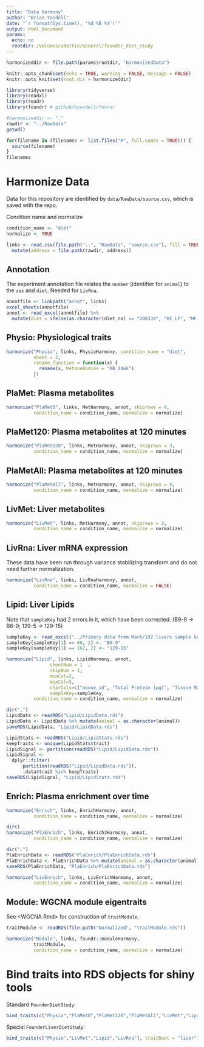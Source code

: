 ```yaml
---
title: "Data Harmony"
author: "Brian Yandell"
date: "`r format(Sys.time(), '%d %B %Y')`"
output: html_document
params:
  echo: no
  rootdir: /Volumes/adattie/General/founder_diet_study
---
```


```r
harmonizeddir <- file.path(params$rootdir, "HarmonizedData")
```

```r
knitr::opts_chunk$set(echo = TRUE, warning = FALSE, message = FALSE)
knitr::opts_knit$set(root.dir = harmonizeddir)
```

```r
library(tidyverse)
library(readxl)
library(readr)
library(foundr) # github/byandell/foundr
```

```r
#harmonizeddir <- "."
rawdir <- "../RawData"
getwd()
```

```r
for(filename in (filenames <- list.files("R", full.names = TRUE))) {
  source(filename)
}
filenames
```

# Harmonize Data

Data for this repository are identified by `data/RawData/source.csv`,
which is saved with the repo.

Condition name and normalize

```r
condition_name <- "diet"
normalize <- TRUE
```

```r
links <- read.csv(file.path("..", "RawData", "source.csv"), fill = TRUE) %>%
  mutate(address = file.path(rawdir, address))
```

## Annotation

The experiment annotation file relates the `number` (identifier for `animal`) to the `sex` and `diet`. Needed for `LivRna`.

```r
annotfile <- linkpath("annot", links)
excel_sheets(annotfile)
annot <- read_excel(annotfile) %>%
  mutate(diet = ifelse(as.character(diet_no) == "200339", "HC_LF", "HF_LC"))
```

## Physio: Physiological traits

```r
harmonize("Physio", links, PhysioHarmony, condition_name = "diet",
          sheet = 2,
          rename_function = function(x) {
            rename(x, KetoneBodies = "KB_14wk")
          })
```

## PlaMet: Plasma metabolites

```r
harmonize("PlaMet0", links, MetHarmony, annot, skiprows = 4,
          condition_name = condition_name, normalize = normalize)
```

## PlaMet120: Plasma metabolites at 120 minutes

```r
harmonize("PlaMet120", links, MetHarmony, annot, skiprows = 3,
          condition_name = condition_name, normalize = normalize)
```

## PlaMetAll: Plasma metabolites at 120 minutes

```r
harmonize("PlaMetAll", links, MetHarmony, annot, skiprows = 4,
          condition_name = condition_name, normalize = normalize)
```

## LivMet: Liver metabolites

```r
harmonize("LivMet", links, MetHarmony, annot, skiprows = 3,
          condition_name = condition_name, normalize = normalize)
```

## LivRna: Liver mRNA expression

These data have been run through variance stabilizing transform and
do not need further normalization.

```r
harmonize("LivRna", links, LivRnaHarmony, annot,
          condition_name = condition_name, normalize = FALSE)
```

## Lipid: Liver Lipids

Note that `sampleKey` had 2 errors in it, which have been corrected. (B9-9 -> B6-9; 129-5 -> 129-15)

```r
sampleKey <- read_excel("../Primary data from Mark/192 livers sample key.xlsx")
sampleKey[sampleKey[1] == 60, 2] <- "B6-9"
sampleKey[sampleKey[1] == 167, 2] <- "129-15"
```

```r
harmonize("Lipid", links, LipidHarmony, annot,
                sheetNum = 1  ,
                skipNum = 1,
                minCol=2,
                maxCol=5,
                charCols=c("mouse_id", "Total Protein (µg)", "Tissue Mass (mg)", "strain", "animal", "sex", "condition","Name"),
                sampleKey=sampleKey,
          condition_name = condition_name, normalize = normalize)
```

```r
dir(".")
LipidData <- readRDS("Lipid/LipidData.rds")
LipidData <- LipidData %>% mutate(animal = as.character(animal))
saveRDS(LipidData, "Lipid/LipidData.rds")
```

```r
LipidStats <- readRDS("Lipid/LipidStats.rds")
keepTraits <- unique(LipidStats$trait)
LipidSignal <- partition(readRDS("Lipid/LipidData.rds"))
LipidSignal <- 
  dplyr::filter(
      partition(readRDS("Lipid/LipidData.rds")),
      .data$trait %in% keepTraits)
saveRDS(LipidSignal, "Lipid/LipidStats.rds")
```

## Enrich: Plasma enrichment over time

```r
harmonize("Enrich", links, EnrichHarmony, annot,
          condition_name = condition_name, normalize = normalize)
```
  
```r
dir()
harmonize("PlaEnrich", links, Enrich3Harmony, annot,
          condition_name = condition_name, normalize = normalize)
```

```r
dir(".")
PlaEnrichData <- readRDS("PlaEnrich/PlaEnrichData.rds")
PlaEnrichData <- PlaEnrichData %>% mutate(animal = as.character(animal))
saveRDS(PlaEnrichData, "PlaEnrich/PlaEnrichData.rds")
```

```r
harmonize("LivEnrich", links, LivEnrichHarmony, annot,
          condition_name = condition_name, normalize = normalize)
```

## Module: WGCNA module eigentraits

See <WGCNA.Rmd> for construction of `traitModule`.

```r
traitModule <- readRDS(file.path("Normalized", "traitModule.rds"))
```

```r
harmonize("Module", links, foundr::moduleHarmony,
          traitModule,
          condition_name = condition_name, normalize = normalize)
```

# Bind traits into RDS objects for shiny tools

Standard `FounderDietStudy`:

```r
bind_traits(c("Physio","PlaMet0","PlaMet120","PlaMetAll","LivMet","Lipid","Module","Enrich","PlaEnrich","LivEnrich"))
```


Special `FounderLiverDietStudy`:

```r
bind_traits(c("Physio","LivMet","Lipid","LivRna"), traitRoot = "liver")
```
